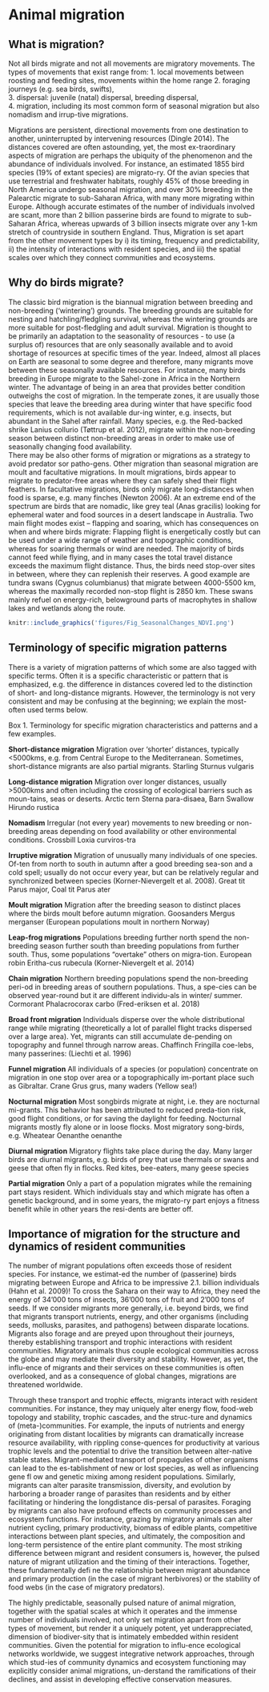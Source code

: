 # Animal migration
## What is migration? 

Not all birds migrate and not all movements are migratory movements. The types of movements that exist range from:
1.	local movements between roosting and feeding sites, movements within the home range
2.	foraging journeys (e.g. sea birds, swifts),  
3.	dispersal: juvenile (natal) dispersal, breeding dispersal,  
4.	migration, including its most common form of seasonal migration but also nomadism and irrup-tive migrations.

Migrations are persistent, directional movements from one destination to another, uninterrupted by intervening resources (Dingle 2014). The distances covered are often astounding, yet, the most ex-traordinary aspects of migration are perhaps the ubiquity of the phenomenon and the abundance of individuals involved. For instance, an estimated 1855 bird species (19% of extant species) are migrato-ry. Of the avian species that use terrestrial and freshwater habitats, roughly 45% of those breeding in North America undergo seasonal migration, and over 30% breeding in the Palearctic migrate to sub-Saharan Africa, with many more migrating within Europe. Although accurate estimates of the number of individuals involved are scant, more than 2 billion passerine birds are found to migrate to sub-Saharan Africa, whereas upwards of 3 billion insects migrate over any 1-km stretch of countryside in southern England. Thus, Migration is set apart from the other movement types by i) its timing, frequency and predictability, ii) the intensity of interactions with resident species, and iii) the spatial scales over which they connect communities and ecosystems. 

## Why do birds migrate? 

The classic bird migration is the biannual migration between breeding and non-breeding (‘wintering’) grounds. The breeding grounds are suitable for nesting and hatchling/fledgling survival, whereas the wintering grounds are more suitable for post-fledgling and adult survival. Migration is thought to be primarily an adaptation to the seasonality of resources - to use (a surplus of) resources that are only seasonally available and to avoid shortage of resources at specific times of the year. 
Indeed, almost all places on Earth are seasonal to some degree and therefore, many migrants move between these seasonally available resources. For instance, many birds breeding in Europe migrate to the Sahel-zone in Africa in the Northern winter. The advantage of being in an area that provides better condition outweighs the cost of migration. In the temperate zones, it are usually those species that leave the breeding area during winter that have specific food requirements, which is not available dur-ing winter, e.g. insects, but abundant in the Sahel after rainfall. Many species, e.g. the Red-backed shrike Lanius collurio (Tøttrup et al. 2012), migrate within the non-breeding season between distinct non-breeding areas in order to make use of seasonally changing food availability.  
There may be also other forms of migration or migrations as a strategy to avoid predator sor patho-gens.
Other migration than seasonal migration are moult and facultative migrations. In moult migrations, birds appear to migrate to predator-free areas where they can safely shed their flight feathers. In facultative migrations, birds only migrate long-distances when food is sparse, e.g. many finches (Newton 2006). At an extreme end of the spectrum are birds that are nomadic, like grey teal (Anas gracilis) looking for ephemeral water and food sources in a desert landscape in Australia.
Two main flight modes exist – flapping and soaring, which has consequences on when and where birds migrate: Flapping flight is energetically costly but can be used under a wide range of weather and topographic conditions, whereas for soaring thermals or wind are needed. 
The majority of birds cannot feed while flying, and in many cases the total travel distance exceeds the maximum flight distance. Thus, the birds need stop-over sites in between, where they can replenish their reserves. A good example are tundra swans (Cygnus columbianus) that migrate between 4000-5500 km, whereas the maximally recorded non-stop flight is 2850 km. These swans mainly refuel on energy-rich, belowground parts of macrophytes in shallow lakes and wetlands along the route.    

 

```r

knitr::include_graphics('figures/Fig_SeasonalChanges_NDVI.png')

```



## Terminology of specific migration patterns 

There is a variety of migration patterns of which some are also tagged with specific terms. Often it is a specific characteristic or pattern that is emphasized, e.g. the difference in distances covered led to the distinction of short- and long-distance migrants. However, the terminology is not very consistent and may be confusing at the beginning; we explain the most-often used terms below.  


Box 1. Terminology for specific migration characteristics and patterns and a few examples.

**Short-distance migration** Migration over ‘shorter’ distances, typically <5000kms, e.g. from Central Europe to the Mediterranean. Sometimes, short-distance migrants are also partial migrants. Starling Sturnus vulgaris 

**Long-distance migration** Migration over longer distances, usually >5000kms and often including the crossing of ecological barriers such as moun-tains, seas or deserts. Arctic tern Sterna para-disaea, Barn Swallow Hirundo rustica 

**Nomadism**	Irregular (not every year) movements to new breeding or non-breeding areas depending on food availability or other environmental conditions. Crossbill Loxia curviros-tra

**Irruptive migration**	Migration of unusually many individuals of one species. Of-ten from north to south in autumn after a good breeding sea-son and a cold spell; usually do not occur every year, but can be relatively regular and synchronized between species (Korner-Nievergelt et al. 2008). Great tit Parus major, Coal tit Parus ater

**Moult migration**	Migration after the breeding season to distinct places where the birds moult before autumn migration.	Goosanders Mergus merganser (European populations moult in northern Norway)

**Leap-frog migrations**	Populations breeding further north spend the non-breeding season further south than breeding populations from further south. Thus, some populations “overtake” others on migra-tion.	European robin Eritha-cus rubecula (Korner-Nievergelt et al. 2014)

**Chain migration**	Northern breeding populations spend the non-breeding peri-od in breeding areas of southern populations. Thus, a spe-cies can be observed year-round but it are different individu-als in winter/ summer.	Cormorant Phalacrocorax carbo (Fred-eriksen et al. 2018)

**Broad front migration**	Individuals disperse over the whole distributional range while migrating (theoretically a lot of parallel flight tracks dispersed over a large area). Yet, migrants can still accumulate de-pending on topography and funnel through narrow areas.	Chaffinch Fringilla coe-lebs, many passerines: (Liechti et al. 1996)

**Funnel migration**	All individuals of a species (or population) concentrate on migration in one stop over area or a topographically im-portant place such as Gibraltar. 	Crane Grus grus, many waders (Yellow sea!)

**Nocturnal migration**	Most songbirds migrate at night, i.e. they are nocturnal mi-grants. This behavior has been attributed to reduced preda-tion risk, good flight conditions, or for saving the daylight for feeding. Nocturnal migrants mostly fly alone or in loose flocks. 	Most migratory song-birds, e.g. Wheatear Oenanthe oenanthe

**Diurnal migration**	Migratory flights take place during the day. Many larger birds are diurnal migrants, e.g. birds of prey that use thermals or swans and geese that often fly in flocks. 	Red kites, bee-eaters, many geese species

**Partial migration**	Only a part of a population migrates while the remaining part stays resident. Which individuals stay and which migrate has often a genetic background, and in some years, the migrato-ry part enjoys a fitness benefit while in other years the resi-dents are better off.	



## Importance of migration for the structure and dynamics of resident communities

The number of migrant populations often exceeds those of resident species. For instance, we estimat-ed the number of (passerine) birds migrating between Europe and Africa to be impressive 2.1. billion individuals (Hahn et al. 2009)! To cross the Sahara on their way to Africa, they need the energy of 34’000 tons of insects, 36’000 tons of fruit and 2’000 tons of seeds. 
If we consider migrants more generally, i.e. beyond birds, we find that migrants transport nutrients, energy, and other organisms (including seeds, mollusks, parasites, and pathogens) between disparate locations. Migrants also forage and are preyed upon throughout their journeys, thereby establishing transport and trophic interactions with resident communities. Migratory animals thus couple ecological communities across the globe and may mediate their diversity and stability. However, as yet, the influ-ence of migrants and their services on these communities is often overlooked, and as a consequence of global changes, migrations are threatened worldwide.

Through these transport and trophic effects, migrants interact with resident communities. For instance, they may uniquely alter energy flow, food-web topology and stability, trophic cascades, and the struc-ture and dynamics of (meta-)communities. For example, the inputs of nutrients and energy originating from distant localities by migrants can dramatically increase resource availability, with rippling conse-quences for productivity at various trophic levels and the potential to drive the transition between alter-native stable states. Migrant-mediated transport of propagules of other organisms can lead to the es-tablishment of new or lost species, as well as influencing gene fl ow and genetic mixing among resident populations. Similarly, migrants can alter parasite transmission, diversity, and evolution by harboring a broader range of parasites than residents and by either facilitating or hindering the longdistance dis-persal of parasites. Foraging by migrants can also have profound effects on community processes and ecosystem functions. For instance, grazing by migratory animals can alter nutrient cycling, primary productivity, biomass of edible plants, competitive interactions between plant species, and ultimately, the composition and long-term persistence of the entire plant community. The most striking difference between migrant and resident consumers is, however, the pulsed nature of migrant utilization and the timing of their interactions. Together, these fundamentally defi ne the relationship between migrant abundance and primary production (in the case of migrant herbivores) or the stability of food webs (in the case of migratory predators).

The highly predictable, seasonally pulsed nature of animal migration, together with the spatial scales at which it operates and the immense number of individuals involved, not only set migration apart from other types of movement, but render it a uniquely potent, yet underappreciated, dimension of biodiver-sity that is intimately embedded within resident communities. Given the potential for migration to influ-ence ecological networks worldwide, we suggest integrative network approaches, through which stud-ies of community dynamics and ecosystem functioning may explicitly consider animal migrations, un-derstand the ramifications of their declines, and assist in developing effective conservation measures.
